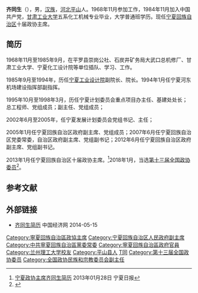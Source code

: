 '''齐同生'''（{{bd|1952年|7月||catIdx=Q齐}}），男，[[汉族|汉族]]，[[河北|河北]][[平山|平山]]人。1968年11月参加工作，1984年11月加入中国共产党，[[兰州理工大学|甘肃工业大学]]五系化工机械专业毕业，大学普通班学历。现任[[宁夏回族自治区|宁夏回族自治区]]十届政协主席。
== 简历 ==
1968年11月至1985年9月，在平罗县崇岗公社、石炭井矿务局大武口总机修厂、甘肃工业大学、宁夏化工设计院等单位插队、学习、工作。

1985年9月至1994年，历任[[宁夏工业设计院|宁夏工业设计院]]副院长、院长。1994年1月任宁夏河东机场建设指挥部副指挥。

1995年10月至1998年3月，历任宁夏计划委员会重点项目办主任、基建处处长；总工程师、党组成员；副主任、党组成员；

2002年6月至2005年，任宁夏发展计划委员会党组书记、主任；

2005年1月任宁夏回族自治区政府副主席、党组成员；2007年6月任宁夏回族自治区党委常委，自治区政府副主席、党组副书记；2012年6月任宁夏回族自治区政府副主席、党组副书记。

2013年1月任宁夏回族自治区十届政协主席。<ref>[http://www.nx.xinhuanet.com/2013-01/28/c_114518127.htm 宁夏政协主席齐同生简历] {{webarchive|url=https://web.archive.org/web/20130423143731/http://www.nx.xinhuanet.com/2013-01/28/c_114518127.htm |date=2013-04-23 }}2013年01月28日 宁夏日报</ref>2018年1月，当选[[中国人民政治协商会议第十三届全国委员会委员名单|第十三届全国政协委员]]<ref>{{Cite web|url=http://sports.163.com/18/0126/06/D92BRKK400051C89.html|title=中国人民政治协商会议第十三届全国委员会委员名单|accessdate=2018-01-26|last=|work=网易|archive-url=https://web.archive.org/web/20180127143232/http://sports.163.com/18/0126/06/D92BRKK400051C89.html|archive-date=2018-01-27|dead-url=yes}}</ref>。

== 参考文献 ==
{{reflist}}
== 外部链接 ==

*[http://district.ce.cn/zt/rwk/sf/nx/rs/201202/23/t20120223_23099884.shtml 齐同生简历] 中国经济网 2014-05-15
{{中华人民共和国宁夏回族自治区正职领导人}}

{{DEFAULTSORT:Qi齐}}
[[Category:寧夏回族自治區政協主席|Category:寧夏回族自治區政協主席]]
[[Category:宁夏回族自治区人民政府副主席|Category:宁夏回族自治区人民政府副主席]]
[[Category:中共寧夏回族自治區黨委常委|Category:中共寧夏回族自治區黨委常委]]
[[Category:寧夏回族自治區政府官員|Category:寧夏回族自治區政府官員]]
[[Category:兰州理工大学校友|Category:兰州理工大学校友]]
[[Category:平山县人|Category:平山县人]]
[[Category:齊姓|T同]]
[[Category:第十三届全国政协委员|Category:第十三届全国政协委员]]
[[Category:全国政协民族和宗教委员会副主任|Category:全国政协民族和宗教委员会副主任]]